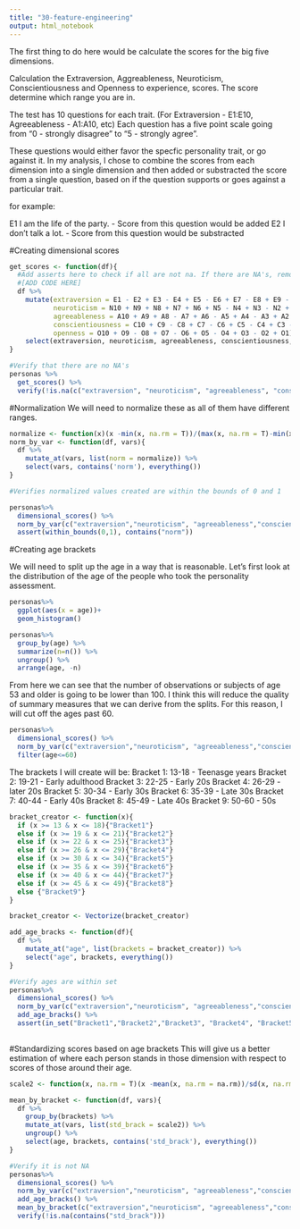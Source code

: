 ```yaml
---
title: "30-feature-engineering"
output: html_notebook
---
```

The first thing to do here would be calculate the scores for the big five dimensions.

Calculation the Extraversion, Aggreableness, Neuroticism, Conscientiousness and Openness to experience, scores. 
The score determine which range you are in.

The test has 10 questions for each trait. (For Extraversion - E1:E10, Agreeableness - A1:A10, etc) Each question has a five point scale going from "0 -  strongly disagree" to "5 -  strongly agree".

These questions would either favor the specfic personality trait, or go against it. In my analysis, I chose to combine the scores from each dimension into a single dimension and then added or substracted the score from a single question, based on if the question supports or goes against a particular trait. 

for example:

E1	I am the life of the party. - Score from this question would be added
E2	I don't talk a lot. - Score from this question would be substracted

#Creating dimensional scores
```r

get_scores <- function(df){
  #Add asserts here to check if all are not na. If there are NA's, remove them. 
  #[ADD CODE HERE]
  df %>% 
    mutate(extraversion = E1 - E2 + E3 - E4 + E5 - E6 + E7 - E8 + E9 - E10, 
           neuroticism = N10 + N9 + N8 + N7 + N6 + N5 - N4 + N3 - N2 + N1, 
           agreeableness = A10 + A9 + A8 - A7 + A6 - A5 + A4 - A3 + A2 - A1, 
           conscientiousness = C10 + C9 - C8 + C7 - C6 + C5 - C4 + C3 - C2 + C1, 
           openness = O10 + O9 - O8 + O7 - O6 + O5 - O4 + O3 - O2 + O1) %>% 
    select(extraversion, neuroticism, agreeableness, conscientiousness, openness,  everything())
}

#Verify that there are no NA's
personas %>% 
  get_scores() %>% 
  verify(!is.na(c("extraversion", "neuroticism", "agreeableness", "conscientiousness", "openness")))

```

#Normalization
We will need to normalize these as all of them have different ranges. 

```r
normalize <- function(x)(x -min(x, na.rm = T))/(max(x, na.rm = T)-min(x, na.rm = T))
norm_by_var <- function(df, vars){
  df %>% 
    mutate_at(vars, list(norm = normalize)) %>% 
    select(vars, contains('norm'), everything())
}

#Verifies normalized values created are within the bounds of 0 and 1

personas%>% 
  dimensional_scores() %>% 
  norm_by_var(c("extraversion","neuroticism", "agreeableness","conscientiousness", "openness")) %>% 
  assert(within_bounds(0,1), contains("norm"))

```

#Creating age brackets

We will need to split up the age in a way that is reasonable. Let's first look at the distribution of the age of the people who took the personality assessment. 

```r
personas%>% 
  ggplot(aes(x = age))+
  geom_histogram()

personas%>% 
  group_by(age) %>% 
  summarize(n=n()) %>% 
  ungroup() %>% 
  arrange(age, -n)
```
From here we can see that the number of observations or subjects of age 53 and older is going to be lower than 100. I think this will reduce the quality of summary measures that we can derive from the splits.
For this reason, I will cut off the ages past 60. 

```r
personas%>% 
  dimensional_scores() %>% 
  norm_by_var(c("extraversion","neuroticism", "agreeableness","conscientiousness", "openness")) %>% 
  filter(age<=60)

```


The brackets I will create will be:
Bracket 1: 13-18 - Teenasge years
Bracket 2: 19-21 - Early adulthood
Bracket 3: 22-25 - Early 20s
Bracket 4: 26-29 - later 20s
Bracket 5: 30-34 - Early 30s
Bracket 6: 35-39 - Late 30s
Bracket 7: 40-44 - Early 40s
Bracket 8: 45-49 - Late 40s
Bracket 9: 50-60 - 50s 



```r

bracket_creator <- function(x){
  if (x >= 13 & x <= 18){"Bracket1"}
  else if (x >= 19 & x <= 21){"Bracket2"}
  else if (x >= 22 & x <= 25){"Bracket3"}
  else if (x >= 26 & x <= 29){"Bracket4"}
  else if (x >= 30 & x <= 34){"Bracket5"}
  else if (x >= 35 & x <= 39){"Bracket6"}
  else if (x >= 40 & x <= 44){"Bracket7"}
  else if (x >= 45 & x <= 49){"Bracket8"}
  else {"Bracket9"}
}

bracket_creator <- Vectorize(bracket_creator)

add_age_bracks <- function(df){
  df %>% 
    mutate_at("age", list(brackets = bracket_creator)) %>% 
    select("age", brackets, everything())
}

#Verify ages are within set
personas%>% 
  dimensional_scores() %>% 
  norm_by_var(c("extraversion","neuroticism", "agreeableness","conscientiousness", "openness")) %>% 
  add_age_bracks() %>% 
  assert(in_set("Bracket1","Bracket2","Bracket3", "Bracket4", "Bracket5", "Bracket6", "Bracket7","Bracket8", "Bracket9"), brackets)
  

```

#Standardizing scores based on age brackets
This will give us a better estimation of where each person stands in those dimension with respect to scores of those around their age. 
```r
scale2 <- function(x, na.rm = T)(x -mean(x, na.rm = na.rm))/sd(x, na.rm = na.rm)

mean_by_bracket <- function(df, vars){
  df %>% 
    group_by(brackets) %>% 
    mutate_at(vars, list(std_brack = scale2)) %>% 
    ungroup() %>% 
    select(age, brackets, contains('std_brack'), everything())
}

#Verify it is not NA
personas%>% 
  dimensional_scores() %>% 
  norm_by_var(c("extraversion","neuroticism", "agreeableness","conscientiousness", "openness")) %>% 
  add_age_bracks() %>% 
  mean_by_bracket(c("extraversion","neuroticism", "agreeableness","conscientiousness", "openness")) %>% 
  verify(!is.na(contains("std_brack")))
```

